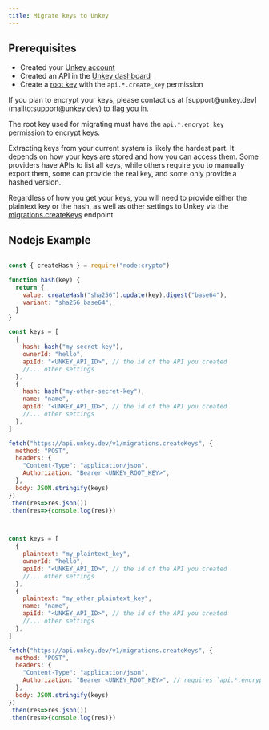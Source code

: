 ```yaml
---
title: Migrate keys to Unkey
---
```



## Prerequisites

- Created your [Unkey account](https://app.unkey.com/auth/sign-up)
- Created an API in the [Unkey dashboard](https://app.unkey.com/apis)
- Create a [root key](https://app.unkey.com/settings/root-keys) with the `api.*.create_key` permission


<Info>
If you plan to encrypt your keys, please contact us at [support@unkey.dev](mailto:support@unkey.dev) to flag you in.

The root key used for migrating must have the `api.*.encrypt_key` permission to encrypt keys.

</Info>


Extracting keys from your current system is likely the hardest part. It depends on how your keys are stored and how you can access them.
Some providers have APIs to list all keys, while others require you to manually export them, some can provide the real key, and some only provide a hashed version.

Regardless of how you get your keys, you will need to provide either the plaintext key or the hash, as well as other settings to Unkey via the [migrations.createKeys](/api-reference/migrations/create-keys) endpoint.


## Nodejs Example

<CodeGroup>

```js Hash

const { createHash } = require("node:crypto")

function hash(key) {
  return {
    value: createHash("sha256").update(key).digest("base64"),
    variant: "sha256_base64",
  }
}

const keys = [
  {
    hash: hash("my-secret-key"),
    ownerId: "hello",
    apiId: "<UNKEY_API_ID>", // the id of the API you created
    //... other settings
  },
  {
    hash: hash("my-other-secret-key"),
    name: "name",
    apiId: "<UNKEY_API_ID>", // the id of the API you created
    //... other settings
  },
]

fetch("https://api.unkey.dev/v1/migrations.createKeys", {
  method: "POST",
  headers: {
    "Content-Type": "application/json",
    Authorization: "Bearer <UNKEY_ROOT_KEY>",
  },
  body: JSON.stringify(keys)
})
.then(res=>res.json())
.then(res=>{console.log(res)})

```


```js Plaintext


const keys = [
  {
    plaintext: "my_plaintext_key",
    ownerId: "hello",
    apiId: "<UNKEY_API_ID>", // the id of the API you created
    //... other settings
  },
  {
    plaintext: "my_other_plaintext_key",
    name: "name",
    apiId: "<UNKEY_API_ID>", // the id of the API you created
    //... other settings
  },
]

fetch("https://api.unkey.dev/v1/migrations.createKeys", {
  method: "POST",
  headers: {
    "Content-Type": "application/json",
    Authorization: "Bearer <UNKEY_ROOT_KEY>", // requires `api.*.encrypt_key` permissions
  },
  body: JSON.stringify(keys)
})
.then(res=>res.json())
.then(res=>{console.log(res)})

```

</CodeGroup>
